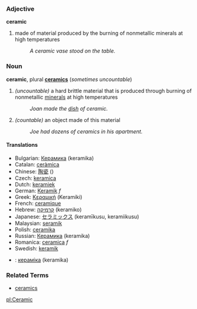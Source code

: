 ===Adjective===
'''ceramic'''

# made of material produced by the burning of nonmetallic minerals at high temperatures
#: ''A ceramic vase stood on the table.''

===Noun===
'''ceramic''', plural '''[[ceramics]]''' (''sometimes uncountable'')

# ''(uncountable)'' a hard brittle material that is produced through burning of nonmetallic [[mineral]]s at high temperatures
#: ''Joan made the [[dish]] of ceramic.''
# ''(countable)'' an object made of this material
#: ''Joe had dozens of ceramics in his apartment.''

====Translations====

*Bulgarian: [[Керамика]] (keramika)
*Catalan: [[ceràmica]]
*Chinese: [[陶瓷]] ()
*Czech: [[keramica]]
*Dutch: [[keramiek]]
*German: [[Keramik]] ''f''
*Greek: [[Κεραμική]] (Keramiki)
*French: [[ceramique]]
*Hebrew: [[קרמיקה]] (keramiko)
*Japanese: [[セラミックス]] (keram&#299;kusu, keramiikusu)
*Malaysian: [[seramik]]
*Polish: [[ceramika]]
*Russian: [[Керамика]] (keramika)
*Romanica: [[ceramica]] ''f''
*Swedish: [[keramik]]
*{{uk}}: [[кераміка]] (keramika)

===Related Terms===
*[[ceramics]]


{{Wikipedia}}

[[pl:Ceramic]]